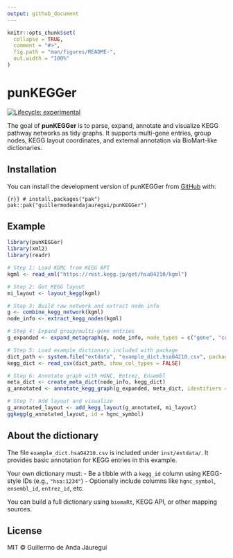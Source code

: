 ```yaml
---
output: github_document
---
```


<!-- README.md is generated from README.Rmd. Please edit that file -->

```r
knitr::opts_chunk$set(
  collapse = TRUE,
  comment = "#>",
  fig.path = "man/figures/README-",
  out.width = "100%"
)
```

# punKEGGer

<!-- badges: start -->
[![Lifecycle: experimental](https://img.shields.io/badge/lifecycle-experimental-orange.svg)](https://lifecycle.r-lib.org/articles/stages.html)
<!-- badges: end -->

The goal of **punKEGGer** is to parse, expand, annotate and visualize KEGG pathway networks as tidy graphs. It supports multi-gene entries, group nodes, KEGG layout coordinates, and external annotation via BioMart-like dictionaries.

## Installation

You can install the development version of punKEGGer from [GitHub](https://github.com/) with:

```{r}}
# install.packages("pak")
pak::pak("guillermodeandajauregui/punKEGGer")
```

## Example

```r
library(punKEGGer)
library(xml2)
library(readr)

# Step 1: Load KGML from KEGG API
kgml <- read_xml("https://rest.kegg.jp/get/hsa04210/kgml")

# Step 2: Get KEGG layout
mi_layout <- layout_kegg(kgml)

# Step 3: Build raw network and extract node info
g <- combine_kegg_network(kgml)
node_info <- extract_kegg_nodes(kgml)

# Step 4: Expand group/multi-gene entries
g_expanded <- expand_metagraph(g, node_info, node_types = c("gene", "compound"))

# Step 5: Load example dictionary included with package
dict_path <- system.file("extdata", "example_dict.hsa04210.csv", package = "punKEGGer")
kegg_dict <- read_csv(dict_path, show_col_types = FALSE)

# Step 6: Annotate graph with HGNC, Entrez, Ensembl
meta_dict <- create_meta_dict(node_info, kegg_dict)
g_annotated <- annotate_kegg_graph(g_expanded, meta_dict, identifiers = c("hgnc_symbol", "entrez_id", "ensembl_id"))

# Step 7: Add layout and visualize
g_annotated_layout <- add_kegg_layout(g_annotated, mi_layout)
ggkegg(g_annotated_layout, id = hgnc_symbol)
```

## About the dictionary

The file `example_dict.hsa04210.csv` is included under `inst/extdata/`. It provides basic annotation for KEGG entries in this example.

Your own dictionary must:
- Be a tibble with a `kegg_id` column using KEGG-style IDs (e.g., `"hsa:1234"`)
- Optionally include columns like `hgnc_symbol`, `ensembl_id`, `entrez_id`, etc.

You can build a full dictionary using `biomaRt`, KEGG API, or other mapping sources.

## License

MIT © Guillermo de Anda Jáuregui
